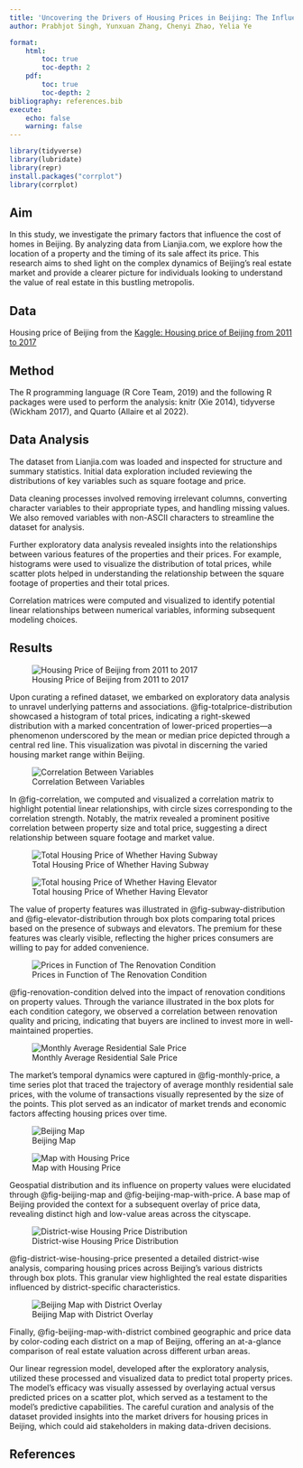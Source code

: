 ```yaml
---
title: 'Uncovering the Drivers of Housing Prices in Beijing: The Influence of Location and Time'
author: Prabhjot Singh, Yunxuan Zhang, Chenyi Zhao, Yelia Ye

format: 
    html: 
        toc: true
        toc-depth: 2
    pdf: 
        toc: true
        toc-depth: 2
bibliography: references.bib
execute: 
    echo: false
    warning: false
---
```


```r
library(tidyverse)
library(lubridate) 
library(repr)
install.packages("corrplot")
library(corrplot)
```

## Aim

In this study, we investigate the primary factors that influence the cost of homes in Beijing. By analyzing data from Lianjia.com, we explore how the location of a property and the timing of its sale affect its price. This research aims to shed light on the complex dynamics of Beijing's real estate market and provide a clearer picture for individuals looking to understand the value of real estate in this bustling metropolis.

## Data

Housing price of Beijing from the
[Kaggle: Housing price of Beijing from 2011 to 2017](https://www.kaggle.com/datasets/ruiqurm/lianjia) 

## Method

The R programming language (R Core Team, 2019) 
and the following R packages were used to perform the analysis: 
knitr (Xie 2014), tidyverse (Wickham 2017), and Quarto (Allaire et al 2022). 

## Data Analysis

The dataset from Lianjia.com was loaded and inspected for structure and summary statistics. Initial data exploration included reviewing the distributions of key variables such as square footage and price.

Data cleaning processes involved removing irrelevant columns, converting character variables to their appropriate types, and handling missing values. We also removed variables with non-ASCII characters to streamline the dataset for analysis.

Further exploratory data analysis revealed insights into the relationships between various features of the properties and their prices. For example, histograms were used to visualize the distribution of total prices, while scatter plots helped in understanding the relationship between the square footage of properties and their total prices.

Correlation matrices were computed and visualized to identify potential linear relationships between numerical variables, informing subsequent modeling choices.

## Results

![Housing Price of Beijing from 2011 to 2017](../results/figure/plot_1_totolprice_distribution_plot.png){#fig-totalprice-distribution}

Upon curating a refined dataset, we embarked on exploratory data analysis to unravel underlying patterns and associations. @fig-totalprice-distribution showcased a histogram of total prices, indicating a right-skewed distribution with a marked concentration of lower-priced properties—a phenomenon underscored by the mean or median price depicted through a central red line. This visualization was pivotal in discerning the varied housing market range within Beijing.

![Correlation Between Variables](../results/figure/plot_2_correlation_plot.png){#fig-correlation}

In @fig-correlation, we computed and visualized a correlation matrix to highlight potential linear relationships, with circle sizes corresponding to the correlation strength. Notably, the matrix revealed a prominent positive correlation between property size and total price, suggesting a direct relationship between square footage and market value.

![Total Housing Price of Whether Having Subway](../results/figure/plot_3_price_distribution_subway.png){#fig-subway-distribution}

![Total housing Price of Whether Having Elevator](../results/figure/plot_4_price_distribution_elevator.png){#fig-elevator-distribution}

The value of property features was illustrated in @fig-subway-distribution and @fig-elevator-distribution through box plots comparing total prices based on the presence of subways and elevators. The premium for these features was clearly visible, reflecting the higher prices consumers are willing to pay for added convenience.

![Prices in Function of The Renovation Condition](../results/figure/plot_5_renovation_condition.png){#fig-renovation-condition}

@fig-renovation-condition delved into the impact of renovation conditions on property values. Through the variance illustrated in the box plots for each condition category, we observed a correlation between renovation quality and pricing, indicating that buyers are inclined to invest more in well-maintained properties.

![Monthly Average Residential Sale Price](../results/figure/plot_6_monthly_price_overview.png){#fig-monthly-price}

The market's temporal dynamics were captured in @fig-monthly-price, a time series plot that traced the trajectory of average monthly residential sale prices, with the volume of transactions visually represented by the size of the points. This plot served as an indicator of market trends and economic factors affecting housing prices over time.

![Beijing Map](../results/figure/plot_7_beijing_map.png){#fig-beijing-map}

![Map with Housing Price](../results/figure/plot_8_beijing_map_with_price_overlay.png){#fig-beijing-map-with-price}

Geospatial distribution and its influence on property values were elucidated through @fig-beijing-map and @fig-beijing-map-with-price. A base map of Beijing provided the context for a subsequent overlay of price data, revealing distinct high and low-value areas across the cityscape.

![District-wise Housing Price Distribution](../results/figure/plot_9_boxplot_price_district.png){#fig-district-wise-housing-price}

@fig-district-wise-housing-price presented a detailed district-wise analysis, comparing housing prices across Beijing's various districts through box plots. This granular view highlighted the real estate disparities influenced by district-specific characteristics.

![Beijing Map with District Overlay](../results/figure/plot_10_beijing_map_with_district_overlay.png){#fig-beijing-map-with-district}

Finally, @fig-beijing-map-with-district combined geographic and price data by color-coding each district on a map of Beijing, offering an at-a-glance comparison of real estate valuation across different urban areas.

Our linear regression model, developed after the exploratory analysis, utilized these processed and visualized data to predict total property prices. The model's efficacy was visually assessed by overlaying actual versus predicted prices on a scatter plot, which served as a testament to the model’s predictive capabilities. The careful curation and analysis of the dataset provided insights into the market drivers for housing prices in Beijing, which could aid stakeholders in making data-driven decisions.

## References




